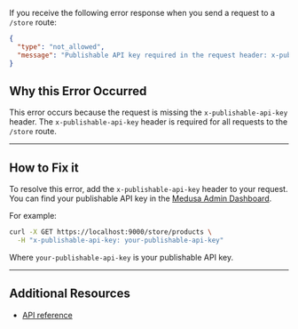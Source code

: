 If you receive the following error response when you send a request to a `/store` route:

```json
{
  "type": "not_allowed",
  "message": "Publishable API key required in the request header: x-publishable-api-key. You can manage your keys in settings in the dashboard."
}
```

## Why this Error Occurred

This error occurs because the request is missing the `x-publishable-api-key` header. The `x-publishable-api-key` header is required for all requests to the `/store` route.

---

## How to Fix it

To resolve this error, add the `x-publishable-api-key` header to your request. You can find your publishable API key in the [Medusa Admin Dashboard](!user-guide!/settings/developer/publishable-api-keys).

For example:

```bash
curl -X GET https://localhost:9000/store/products \
  -H "x-publishable-api-key: your-publishable-api-key"
```

Where `your-publishable-api-key` is your publishable API key.

---

## Additional Resources

- [API reference](!api!/store#publishable-api-key)
